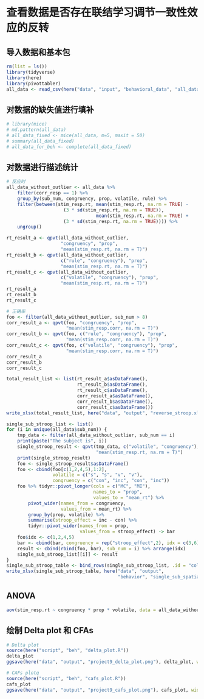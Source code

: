 # 查看数据是否存在联结学习调节一致性效应的反转

## 导入数据和基本包
```r
rm(list = ls())
library(tidyverse)
library(here)
library(pivottabler)
all_data <- read_csv(here("data", "input", "behavioral_data", "all_data.csv"))
```

## 对数据的缺失值进行填补
```r
# library(mice)
# md.pattern(all_data)
# all_data_fixed <- mice(all_data, m=5, maxit = 50)
# summary(all_data_fixed)
# all_data_for_beh <- complete(all_data_fixed)
```

## 对数据进行描述统计
```r
# 反应时
all_data_without_outlier <- all_data %>%
    filter(corr_resp == 1) %>% 
    group_by(sub_num, congruency, prop, volatile, rule) %>% 
    filter(between(stim_resp.rt, mean(stim_resp.rt, na.rm = TRUE) - 
                     (3 * sd(stim_resp.rt, na.rm = TRUE)), 
                                 mean(stim_resp.rt, na.rm = TRUE) + 
                     (3 * sd(stim_resp.rt, na.rm = TRUE)))) %>%
    ungroup()

rt_result_a <- qpvt(all_data_without_outlier, 
                    "congruency", "prop", 
                    "mean(stim_resp.rt, na.rm = T)")
rt_result_b <- qpvt(all_data_without_outlier, 
                    c("rule", "congruency"), "prop", 
                    "mean(stim_resp.rt, na.rm = T)")
rt_result_c <- qpvt(all_data_without_outlier, 
                    c("volatile", "congruency"), "prop", 
                    "mean(stim_resp.rt, na.rm = T)")
rt_result_a
rt_result_b
rt_result_c

# 正确率
foo <- filter(all_data_without_outlier, sub_num > 8)
corr_result_a <- qpvt(foo, "congruency", "prop", 
                      "mean(stim_resp.corr, na.rm = T)")
corr_result_b <- qpvt(foo, c("rule", "congruency"), "prop", 
                      "mean(stim_resp.corr, na.rm = T)")
corr_result_c <- qpvt(foo, c("volatile", "congruency"), "prop", 
                      "mean(stim_resp.corr, na.rm = T)")
corr_result_a
corr_result_b
corr_result_c

total_result_list <- list(rt_result_a$asDataFrame(),   
                          rt_result_b$asDataFrame(),  
                          rt_result_c$asDataFrame(),
                          corr_result_a$asDataFrame(),
                          corr_result_b$asDataFrame(),
                          corr_result_c$asDataFrame())
write_xlsx(total_result_list, here("data", "output", "reverse_stroop.xlsx"))
```

```r
single_sub_stroop_list <- list()
for (i in unique(all_data$sub_num)) {
    tmp_data <- filter(all_data_without_outlier, sub_num == i)
    print(paste("The subject is", i))
    single_stroop_result <- qpvt(tmp_data, c("volatile", "congruency"), "prop",
                                 "mean(stim_resp.rt, na.rm = T)")
    print(single_stroop_result)
    foo <- single_stroop_result$asDataFrame()
    foo <- cbind(foo[c(1,2,4,5),1:2], 
                 volatile = c("s", "s", "v", "v"), 
                 congruency = c("con", "inc", "con", "inc"))
    foo %>% tidyr::pivot_longer(cols = c("MC", "MI"), 
                                names_to = "prop", 
                                values_to = "mean_rt") %>%
        pivot_wider(names_from = congruency, 
                    values_from = mean_rt) %>%
        group_by(prop, volatile) %>%
        summarise(stroop_effect = inc - con) %>%
        tidyr::pivot_wider(names_from = prop, 
                           values_from = stroop_effect) -> bar
    foo$idx <- c(1,2,4,5)
    bar <- cbind(bar, congruency = rep("stroop_effect",2), idx = c(3,6))
    result <- cbind(rbind(foo, bar), sub_num = i) %>% arrange(idx)
    single_sub_stroop_list[[i]] <- result
}
single_sub_stroop_table <- bind_rows(single_sub_stroop_list, .id = "column_label")
write_xlsx(single_sub_stroop_table, here("data", "output", 
                                         "behavior", "single_sub_spatial_stroop.xlsx"))
```

## ANOVA
```r
aov(stim_resp.rt ~ congruency * prop * volatile, data = all_data_without_outlier) %>% summary()
```

## 绘制 Delta plot 和 CFAs
```r
# Delta plot
source(here("script", "beh", "delta_plot.R"))
delta_plot
ggsave(here("data", "output", "project9_delta_plot.png"), delta_plot, width = 5, height = 3, dpi = 500)

# CAFs plotq
source(here("script", "beh", "cafs_plot.R"))
cafs_plot
ggsave(here("data", "output", "project9_cafs_plot.png"), cafs_plot, width = 5, height = 3, dpi = 500)
```